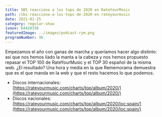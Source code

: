 ```yaml
---
title: SBS reacciona a los tops de 2020 en RateYourMusic
path: /sbs-reacciona-a-los-tops-de-2020-en-rateyourmusic
date: 2021-01-25
category: regular-show
ivoox: 64428336
featuredImage: ../images/podcast-rym.png
programNumber: 36
---
```


Empezamos el año con ganas de marcha y queríamos hacer algo distinto: así que nos hemos líado la manta a la cabeza y nos hemos propuesto repasar el TOP 100 de RateYourMusic y el TOP 30 español de la misma web. ¿El resultado? Una hora y media en la que Rememorama demuestra que es el que manda en la web y que el resto hacemos lo que podemos.

*   Discos internacionales: [https://rateyourmusic.com/charts/top/album/2020/](https://rateyourmusic.com/charts/top/album/2020/)
*   Discos nacionales: [https://rateyourmusic.com/charts/top/album/2020/loc:spain/](https://rateyourmusic.com/charts/top/album/2020/loc:spain/)
